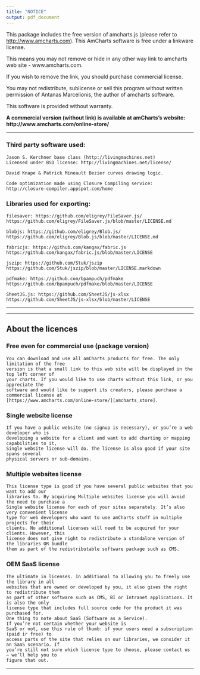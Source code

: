 ---
title: "NOTICE"
output: pdf_document
---

This package includes the free version of amcharts.js (please refer to [http://www.amcharts.com][amcharts_home]).
This AmCharts software is free under a linkware license.

This means you may not remove or hide in any other way link to amcharts
web site - www.amcharts.com.

If you wish to remove the link, you should purchase commercial license.

You may not redistribute, sublicense or sell this program without written
permission of Antanas Marcelionis, the author of amcharts software.

This software is provided without warranty.


**A commercial version (without link) is available at amCharts's website:
http://www.amcharts.com/online-store/**


---

### Third party software used:

    Jason S. Kerchner base class (http://livingmachines.net)
    Licensed under BSD license: http://livingmachines.net/license/

    David Knape & Patrick Mineault Bezier curves drawing logic.

    Code optimization made using Closure Compiling service:
    http://closure-compiler.appspot.com/home

### Libraries used for exporting:

    filesaver: https://github.com/eligrey/FileSaver.js/
    https://github.com/eligrey/FileSaver.js/blob/master/LICENSE.md

    blobjs: https://github.com/eligrey/Blob.js/
    https://github.com/eligrey/Blob.js/blob/master/LICENSE.md

    fabricjs: https://github.com/kangax/fabric.js
    https://github.com/kangax/fabric.js/blob/master/LICENSE

    jszip: https://github.com/Stuk/jszip
    https://github.com/Stuk/jszip/blob/master/LICENSE.markdown

    pdfmake: https://github.com/bpampuch/pdfmake
    https://github.com/bpampuch/pdfmake/blob/master/LICENSE

    SheetJS.js: https://github.com/SheetJS/js-xlsx
    https://github.com/SheetJS/js-xlsx/blob/master/LICENSE
*********************************************************************************

___

## About the licences

### Free even for commercial use (package version)

    You can download and use all amCharts products for free. The only limitation of the free
    version is that a small link to this web site will be displayed in the top left corner of
    your charts. If you would like to use charts without this link, or you appreciate the
    software and would like to support its creators, please purchase a commercial license at
    [https://www.amcharts.com/online-store/][amcharts_store].

### Single website license

    If you have a public website (no signup is necessary), or you’re a web developer who is
    developing a website for a client and want to add charting or mapping capabilities to it,
    Single website license will do. The license is also good if your site spans several
    physical servers or sub-domains.

 
### Multiple websites license

    This license type is good if you have several public websites that you want to add our
    libraries to. By acquiring Multiple websites license you will avoid the need to purchase a
    Single website license for each of your sites separately. It’s also very convenient license
    type for web developers who want to use amCharts stuff in multiple projects for their
    clients. No additional licenses will need to be acquired for your clients. However, this
    license does not give right to redistribute a standalone version of the libraries OR bundle
    them as part of the redistributable software package such as CMS.

 
### OEM SaaS license

    The ultimate in licenses. In additional to allowing you to freely use the library in all
    websites that are owned or developed by you, it also gives the right to redistribute them
    as part of other software such as CMS, BI or Intranet applications. It is also the only
    license type that includes full source code for the product it was purchased for.
    One thing to note about SaaS (Software as a Service).
    If you’re not certain whether your website is
    SaaS or not, use this rule of thumb: if your users need a subscription (paid ir free) to
    access parts of the site that relies on our libraries, we consider it an SaaS scenario. If
    you’re still not sure which license type to choose, please contact us – we’ll help you to
    figure that out.

---

[amcharts_home]: http://www.amcharts.com "amcharts_home"
[amcharts_store]: http://www.amcharts.com "amcharts_store"

